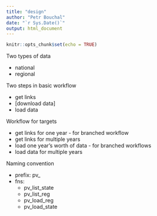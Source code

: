 ```yaml
---
title: "design"
author: "Petr Bouchal"
date: "`r Sys.Date()`"
output: html_document
---
```


```r
knitr::opts_chunk$set(echo = TRUE)
```

Two types of data

- national
- regional

Two steps in basic workflow

- get links
- [download data]
- load data

Workflow for targets

- get links for one year - for branched workflow
- get links for multiple years
- load one year's worth of data - for branched workflows
- load data for multiple years

Naming convention

- prefix: pv_
- fns:
  - pv_list_state
  - pv_list_reg
  - pv_load_reg
  - pv_load_state
